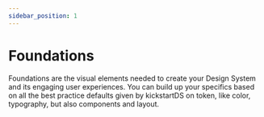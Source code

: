 ```yaml
---
sidebar_position: 1
---
```



# Foundations

Foundations are the visual elements needed to create your Design System and its engaging user experiences. You can build up your specifics based on all the best practice defaults given by kickstartDS on token, like color, typography, but also components and layout.

<Section ks-theme="docs" spaceBefore="none" width="full">
  <Columns columns={2} gutter="md" switchAt="30rem">
    <TeaserBox
      topic="Token"
      text="TODO: Foundations are the visual elements needed to create your Design System and its engaging user experiences. You can build up your."
      link={{
        href: './token/',
        label: 'Go to Token',
        variant: 'clear',
        size: 'small',
        iconAfter: {
          icon: 'chevron-right',
        },
      }}
    />
    <TeaserBox
      topic="Components"
      text="TODO: Foundations are the visual elements needed to create your Design System and its engaging user experiences. You can build up your."
      link={{
        href: './components/',
        label: 'Explore Components',
        variant: 'clear',
        size: 'small',
        iconAfter: {
          icon: 'chevron-right',
        },
      }}
    />
    <TeaserBox
      topic="Layout"
      text="TODO: Foundations are the visual elements needed to create your Design System and its engaging user experiences. You can build up your."
      link={{
        href: './layout/',
        label: 'Learn about Layouts',
        variant: 'clear',
        size: 'small',
        iconAfter: {
          icon: 'chevron-right',
        },
      }}
    />
    <TeaserBox
      topic="Modules"
      text="TODO: Foundations are the visual elements needed to create your Design System and its engaging user experiences. You can build up your."
      link={{
        href: './modules/',
        label: 'Go to Modules',
        variant: 'clear',
        size: 'small',
        iconAfter: {
          icon: 'chevron-right',
        },
      }}
    />
  </Columns>
</Section>

<Section
  ks-theme="docs"
  spaceBefore="none"
  spaceAfter="none"
  width="full"
  inverted="true"
  mode="list"
>
  <Storytelling
    backgroundImage="./assets/content-moduke.png"
    box={{
      hAlign: 'left',
      headline: {
        align: null,
        content: 'kickstartDS Content Module',
        level: 'h2',
        pageHeader: false,
        spaceAfter: 'none',
        styleAs: 'h2',
        subheadline: 'The perfect addition to our Open Source base',
      },
      links: [
        {
          fillAnimation: false,
          href: '#',
          iconAfter: false,
          iconAnimation: false,
          iconBefore: false,
          label: 'Request a guided demo',
          newTab: false,
          size: 'medium',
          variant: 'solid',
        },
      ],
      text: 'The **Content Module** includes seven rich components: Hero visual, Quote, Storytelling etc. — everything you need to build beautiful content experiences or to enrich your existing Design System',
      textAlign: 'left',
      vAlign: 'center',
    }}
    image={{
      hAlign: 'right',
      order: {
        desktopImageLast: true,
        mobileImageLast: false,
      },
      ratio: 'none',
      source: '',
      vAlign: 'bottom',
    }}
  />
</Section>
